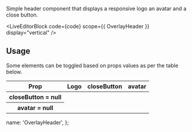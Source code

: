 


Simple header component that displays a responsive logo an avatar and a close button.

<LiveEditorBlock code={code} scope={{ OverlayHeader }} display="vertical" />
<GeneratePropsTable componentName="OverlayHeader" />

## Usage

Some elements can be toggled based on props values as per the table below.

<div className="scroll-table">
  <table className="docs-table table">
    <thead>
      <tr>
        <th>Prop</th>
        <th>Logo</th>
        <th>closeButton</th>
        <th>avatar</th>
      </tr>
    </thead>
    <tbody>
      <tr>
        <th scope="row">closeButton = null</th>
        <td className="text-center">
          <Tick size="sm" />
        </td>
        <td>
          <Close size="sm" />
        </td>
        <td>
          <Tick size="sm" />
        </td>
      </tr>
      <tr>
        <th scope="row">avatar = null</th>
        <td>
          <Tick size="sm" />
        </td>
        <td>
          <Tick size="sm" />
        </td>
        <td>
          <Close size="sm" />
        </td>
      </tr>
    </tbody>
  </table>
</div>

  name: 'OverlayHeader',
};
